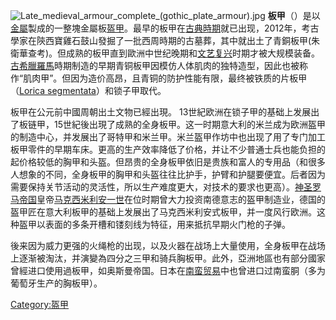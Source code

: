 {{多個問題|
{{expand|time=2016-01-23T08:26:03+00:00}}
{{unreferenced|time=2014-09-30T04:37:40+00:00}}
{{expert|time=2016-01-23T08:26:03+00:00}}
}}
[[File:Late_medieval_armour_complete_(gothic_plate_armour).jpg|thumb]]<!--圖片過多
[[File:Modern-armor-suit.jpg|thumb]]風格板甲的演員。]]-->
'''板甲'''（{{lang-en|Plate armour}}）是以[[金屬|金屬]]製成的一整塊金屬板[[盔甲|盔甲]]。最早的板甲在[[古典時期|古典時期]]就已出现，2012年，考古學家在陝西寶雞石鼓山發掘了一批西周時期的古墓葬，其中就出土了青銅板甲(朱衛華查考)。但成熟的板甲直到歐洲中世纪晚期和[[文艺复兴|文艺复兴]]时期才被大规模装备。[[古希臘|古希臘]][[古羅馬|羅馬]]時期制造的早期青铜板甲因模仿人体肌肉的独特造型，因此也被称作“肌肉甲”。但因为造价高昂，且青铜的防护性能有限，最终被铁质的片板甲（[[Lorica_segmentata|Lorica segmentata]]）和锁子甲取代。

板甲在公元前中國周朝出土文物已經出現。
13世紀欧洲在锁子甲的基础上发展出了板链甲，15世紀後出現了成熟的全身板甲。这一时期意大利的米兰成为欧洲盔甲的制造中心，并发展出了哥特甲和米兰甲。米兰盔甲作坊中也出现了用了专门加工板甲零件的早期车床。更高的生产效率降低了价格，并让不少普通士兵也能负担的起价格较低的胸甲和头盔。但昂贵的全身板甲依旧是贵族和富人的专用品（和很多人想象的不同，全身板甲的胸甲和头盔往往比护手，护臂和护腿要便宜。后者因为需要保持关节活动的灵活性，所以生产难度更大，对技术的要求也更高）。[[神圣罗马帝国|神圣罗马帝国]]皇帝[[马克西米利安一世|马克西米利安一世]]在位时期曾大力投资南德意志的盔甲制造业，德国的盔甲匠在意大利板甲的基础上发展出了马克西米利安式板甲，并一度风行欧洲。这种盔甲以表面的多条开槽和镂刻线为特征，用来抵抗早期火门枪的子弹。

後来因为威力更强的火绳枪的出现，以及火器在战场上大量使用，全身板甲在战场上逐渐被淘汰，并演變為四分之三甲和骑兵胸板甲。此外，亞洲地區也有部分國家曾經进口使用過板甲，如奥斯曼帝国。日本在[[南蛮贸易|南蛮贸易]]中也曾进口过南蛮胴（多为葡萄牙生产的胸板甲）。

{{盔甲类型}}

[[Category:盔甲|Category:盔甲]]

{{military-stub}}
